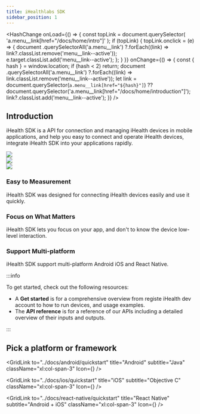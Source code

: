 ```yaml
---
title: iHealthlabs SDK
sidebar_position: 1
---
```



<HashChange
  onLoad={() => {
    const topLink = document.querySelector(
      'a.menu__link[href="/docs/home/intro"]'
    );
    if (topLink) {
      topLink.onclick = (e) => {
        document
          .querySelectorAll('a.menu__link')
          ?.forEach((link) => link?.classList.remove('menu__link--active'));
        e.target.classList.add('menu__link--active');
      };
    }
  }}
  onChange={() => {
    const { hash } = window.location;
    if (hash < 2) return;
    document
      .querySelectorAll('a.menu__link')
      ?.forEach((link) => link.classList.remove('menu__link--active'));
    let link =
      document.querySelector(`a.menu__link[href="${hash}"]`) ??
      document.querySelector('a.menu__link[href="/docs/home/introduction"]');
    link?.classList.add('menu__link--active');
  }}
/>

## Introduction

iHealth SDK is a API for connection and managing iHealth devices in mobile applications, and help you easy to connect and operate iHealth devices, integrate iHealth SDK into your applications rapidly.

<div className="grid xl:grid-cols-3">
  <div className="xl:col-span-1">
    <img src="https://raw.githubusercontent.com/chenxuewei-ihealth/ihealthlabs-sdk-docs/master/static/doc_index_2.png" style={{ width: 200, height: 150 }} />
  </div>
  <div className="xl:col-span-1">
    <img src="https://raw.githubusercontent.com/chenxuewei-ihealth/ihealthlabs-sdk-docs/master/static/doc_index_3.png" style={{ width: 200, height: 150 }} />
  </div>
  <div className="xl:col-span-1">
    <img src="https://raw.githubusercontent.com/chenxuewei-ihealth/ihealthlabs-sdk-docs/master/static/doc_index_1.png" style={{ width: 200, height: 150 }} />
  </div>
</div>

<div className="grid xl:grid-cols-3">
  <div className="xl:col-span-1">
    <h3>Easy to Measurement</h3>
    <p>iHealth SDK was designed for connecting iHealth devices easily and use it quickly.</p>
  </div>
  <div className="xl:col-span-1">
    <h3>Focus on What Matters</h3>
    <p>iHealth SDK lets you focus on your app, and don&apos;t to know the device low-level interaction.</p>
  </div>
  <div className="xl:col-span-1">
    <h3>Support Multi-platform</h3>
    <p>iHealth SDK support multi-platform Android iOS and React Native.</p>
  </div>
</div>

:::info

To get started, check out the following resources:

* A **Get started** is for a comprehensive overview from registe iHealth dev account to how to run devices, and usage examples.
* The **API reference** is for a reference of our APIs including a detailed overview of their inputs and outputs.

:::

## Pick a platform or framework

<div className="grid xl:grid-cols-6 gap-4">

<GridLink
  to="../docs/android/quickstart"
  title="Android"
  subtitle="Java"
  className="xl:col-span-3"
  Icon={<AndroidIcon className="h-10 mr-4" />}
/>

<GridLink
  to="../docs/ios/quickstart"
  title="iOS"
  subtitle="Objective C"
  className="xl:col-span-3"
  Icon={<AppleIcon className="h-10 mr-4" />}
/>

<GridLink
  to="../docs/react-native/quickstart"
  title="React Native"
  subtitle="Android + iOS"
  className="xl:col-span-3"
  Icon={<ReactIcon className="h-10 mr-4" />}
/>

</div>



